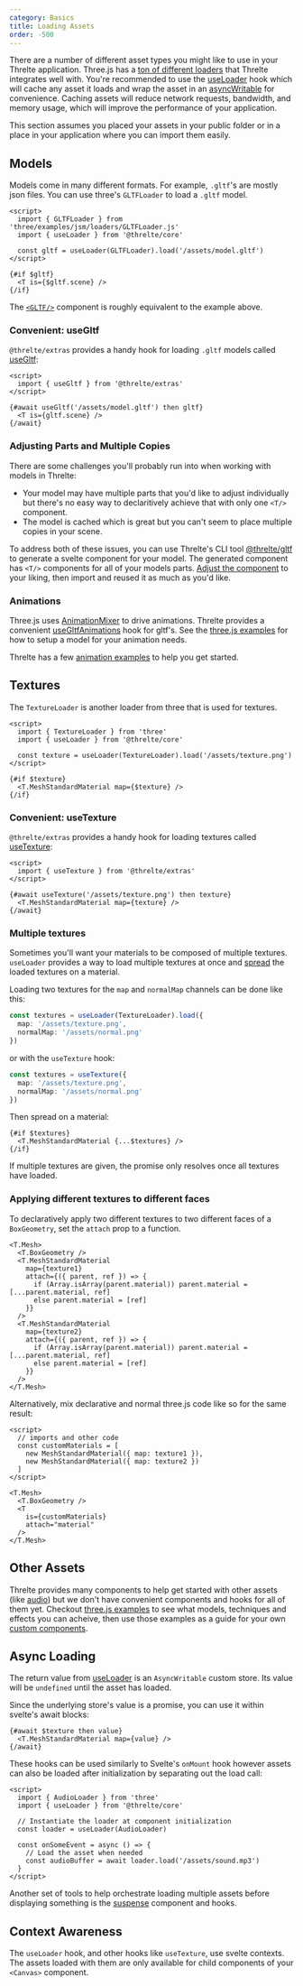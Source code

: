 ```yaml
---
category: Basics
title: Loading Assets
order: -500
---
```


There are a number of different asset types you might like to use in your Threlte application. Three.js has a [ton of different loaders](https://threejs.org/docs/index.html?q=loader) that Threlte integrates well with. You're recommended to use the [useLoader](/docs/reference/core/use-loader) hook which will cache any asset it loads and wrap the asset in an [asyncWritable](/docs/reference/core/utilities#asyncwritable) for convenience. Caching assets will reduce network requests, bandwidth, and memory usage, which will improve the performance of your application.

<Tip type="info">
  This section assumes you placed your assets in your public folder or in a place in your
  application where you can import them easily.
</Tip>

## Models

Models come in many different formats. For example, `.gltf`'s are mostly json files. You can use three's `GLTFLoader` to load a `.gltf` model.

```svelte
<script>
  import { GLTFLoader } from 'three/examples/jsm/loaders/GLTFLoader.js'
  import { useLoader } from '@threlte/core'

  const gltf = useLoader(GLTFLoader).load('/assets/model.gltf')
</script>

{#if $gltf}
  <T is={$gltf.scene} />
{/if}
```

The [`<GLTF/>`](/docs/reference/extras/gltf) component is roughly equivalent to the example above.

### Convenient: useGltf

`@threlte/extras` provides a handy hook for loading `.gltf` models called [useGltf](/docs/reference/extras/use-gltf):

```svelte
<script>
  import { useGltf } from '@threlte/extras'
</script>

{#await useGltf('/assets/model.gltf') then gltf}
  <T is={gltf.scene} />
{/await}
```

### Adjusting Parts and Multiple Copies

There are some challenges you'll probably run into when working with models in Threlte:

- Your model may have multiple parts that you'd like to adjust individually but there's no easy way to declaritively achieve that with only one `<T/>` component.
- The model is cached which is great but you can't seem to place multiple copies in your scene.

To address both of these issues, you can use Threlte's CLI tool [@threlte/gltf](/docs/reference/gltf/getting-started) to generate a svelte component for your model. The generated component has `<T/>` components for all of your models parts. [Adjust the component](/docs/learn/advanced/custom-abstractions) to your liking, then import and reused it as much as you'd like.

### Animations

Three.js uses [AnimationMixer](https://threejs.org/docs/index.html#api/en/animation/AnimationMixer) to drive animations. Threlte provides a convenient [useGltfAnimations](/docs/reference/extras/use-gltf-animations) hook for gltf's. See the [three.js examples](https://threejs.org/examples/?q=animation) for how to setup a model for your animation needs.

Threlte has a few [animation examples](/docs/examples/animation/animation-transitions) to help you get started.

## Textures

The `TextureLoader` is another loader from three that is used for textures.

```svelte
<script>
  import { TextureLoader } from 'three'
  import { useLoader } from '@threlte/core'

  const texture = useLoader(TextureLoader).load('/assets/texture.png')
</script>

{#if $texture}
  <T.MeshStandardMaterial map={$texture} />
{/if}
```

### Convenient: useTexture

`@threlte/extras` provides a handy hook for loading textures called [useTexture](/docs/reference/extras/use-texture):

```svelte
<script>
  import { useTexture } from '@threlte/extras'
</script>

{#await useTexture('/assets/texture.png') then texture}
  <T.MeshStandardMaterial map={texture} />
{/await}
```

### Multiple textures

Sometimes you'll want your materials to be composed of multiple textures. `useLoader` provides a way to load multiple textures at once and [spread](https://learn.svelte.dev/tutorial/spread-props) the loaded textures on a material.

Loading two textures for the `map` and `normalMap` channels can be done like this:

```ts
const textures = useLoader(TextureLoader).load({
  map: '/assets/texture.png',
  normalMap: '/assets/normal.png'
})
```

or with the `useTexture` hook:

```ts
const textures = useTexture({
  map: '/assets/texture.png',
  normalMap: '/assets/normal.png'
})
```

Then spread on a material:

```svelte
{#if $textures}
  <T.MeshStandardMaterial {...$textures} />
{/if}
```

If multiple textures are given, the promise only resolves once all textures have loaded.

### Applying different textures to different faces

To declaratively apply two different textures to two different faces of a `BoxGeometry`, set the `attach` prop to a function.

```svelte
<T.Mesh>
  <T.BoxGeometry />
  <T.MeshStandardMaterial
    map={texture1}
    attach={({ parent, ref }) => {
      if (Array.isArray(parent.material)) parent.material = [...parent.material, ref]
      else parent.material = [ref]
    }}
  />
  <T.MeshStandardMaterial
    map={texture2}
    attach={({ parent, ref }) => {
      if (Array.isArray(parent.material)) parent.material = [...parent.material, ref]
      else parent.material = [ref]
    }}
  />
</T.Mesh>
```

Alternatively, mix declarative and normal three.js code like so for the same result:

```svelte
<script>
  // imports and other code
  const customMaterials = [
    new MeshStandardMaterial({ map: texture1 }),
    new MeshStandardMaterial({ map: texture2 })
  ]
</script>

<T.Mesh>
  <T.BoxGeometry />
  <T
    is={customMaterials}
    attach="material"
  />
</T.Mesh>
```

## Other Assets

Threlte provides many components to help get started with other assets (like [audio](/docs/reference/extras/audio)) but we don't have convenient components and hooks for all of them yet. Checkout [three.js examples](https://threejs.org/examples/) to see what models, techniques and effects you can acheive, then use those examples as a guide for your own [custom components](/docs/learn/advanced/custom-abstractions).

## Async Loading

The return value from [useLoader](/docs/reference/core/use-loader) is an `AsyncWritable` custom store. Its value will be `undefined` until the asset has loaded.

Since the underlying store's value is a promise, you can use it within svelte's await blocks:

```svelte
{#await $texture then value}
  <T.MeshStandardMaterial map={value} />
{/await}
```

These hooks can be used similarly to Svelte's `onMount` hook however assets can also be loaded after initialization by separating out the load call:

```svelte
<script>
  import { AudioLoader } from 'three'
  import { useLoader } from '@threlte/core'

  // Instantiate the loader at component initialization
  const loader = useLoader(AudioLoader)

  const onSomeEvent = async () => {
    // Load the asset when needed
    const audioBuffer = await loader.load('/assets/sound.mp3')
  }
</script>
```

Another set of tools to help orchestrate loading multiple assets before displaying something is the [suspense](/docs/reference/extras/suspense) component and hooks.

## Context Awareness

The `useLoader` hook, and other hooks like `useTexture`, use svelte contexts. The assets loaded with them are only available for child components of your `<Canvas>` component.
